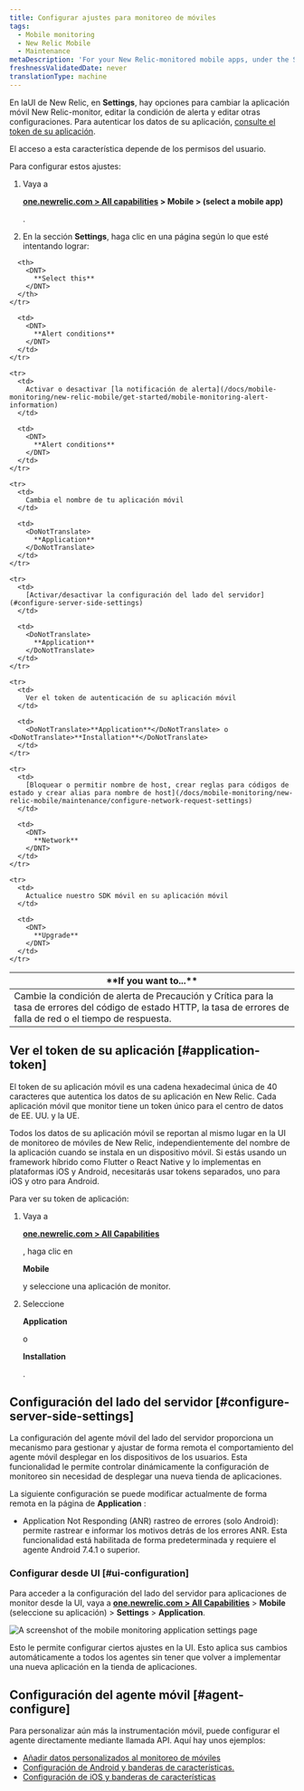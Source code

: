 ```yaml
---
title: Configurar ajustes para monitoreo de móviles
tags:
  - Mobile monitoring
  - New Relic Mobile
  - Maintenance
metaDescription: 'For your New Relic-monitored mobile apps, under the Settings tab there are options for editing various settings.'
freshnessValidatedDate: never
translationType: machine
---
```



En laUI <InlinePopover type="mobile"/>de New Relic, en <DoNotTranslate>**Settings**</DoNotTranslate>, hay opciones para cambiar la aplicación móvil New Relic-monitor, editar la condición de alerta y editar otras configuraciones. Para autenticar los datos de su aplicación, [consulte el token de su aplicación](/docs/mobile-monitoring/new-relic-mobile/maintenance/configure-settings-for-mobile-monitoring/#application-token).

<Callout variant="important">
  El acceso a esta característica depende de los permisos del usuario.
</Callout>

Para configurar estos ajustes:

1. Vaya a

   <DoNotTranslate>**[one.newrelic.com > All capabilities](https://one.newrelic.com/all-capabilities) > Mobile > (select a mobile app)**</DoNotTranslate>

   .

2. En la sección **Settings**, haga clic en una página según lo que esté intentando lograr:

<table>
  <thead>
    <tr>
      <th width={350}>
        <DNT>
          **If you want to...**
        </DNT>
      </th>

      <th>
        <DNT>
          **Select this**
        </DNT>
      </th>
    </tr>
  </thead>

  <tbody>
    <tr>
      <td>
        Cambie la condición de alerta de Precaución y Crítica para la tasa de errores del código de estado HTTP, la tasa de errores de falla de red o el tiempo de respuesta.
      </td>

      <td>
        <DNT>
          **Alert conditions**
        </DNT>
      </td>
    </tr>

    <tr>
      <td>
        Activar o desactivar [la notificación de alerta](/docs/mobile-monitoring/new-relic-mobile/get-started/mobile-monitoring-alert-information)
      </td>

      <td>
        <DNT>
          **Alert conditions**
        </DNT>
      </td>
    </tr>

    <tr>
      <td>
        Cambia el nombre de tu aplicación móvil
      </td>

      <td>
        <DoNotTranslate>
          **Application**
        </DoNotTranslate>
      </td>
    </tr>

    <tr>
      <td>
        [Activar/desactivar la configuración del lado del servidor](#configure-server-side-settings)
      </td>

      <td>
        <DoNotTranslate>
          **Application**
        </DoNotTranslate>
      </td>
    </tr>

    <tr>
      <td>
        Ver el token de autenticación de su aplicación móvil
      </td>

      <td>
        <DoNotTranslate>**Application**</DoNotTranslate> o <DoNotTranslate>**Installation**</DoNotTranslate>
      </td>
    </tr>

    <tr>
      <td>
        [Bloquear o permitir nombre de host, crear reglas para códigos de estado y crear alias para nombre de host](/docs/mobile-monitoring/new-relic-mobile/maintenance/configure-network-request-settings)
      </td>

      <td>
        <DNT>
          **Network**
        </DNT>
      </td>
    </tr>

    <tr>
      <td>
        Actualice nuestro SDK móvil en su aplicación móvil
      </td>

      <td>
        <DNT>
          **Upgrade**
        </DNT>
      </td>
    </tr>
  </tbody>
</table>

## Ver el token de su aplicación [#application-token]

El token de su aplicación móvil es una cadena hexadecimal única de 40 caracteres que autentica los datos de su aplicación en New Relic. Cada aplicación móvil que monitor tiene un token único para el centro de datos de EE. UU. y la UE.

Todos los datos de su aplicación móvil se reportan al mismo lugar en la UI de monitoreo de móviles de New Relic, independientemente del nombre de la aplicación cuando se instala en un dispositivo móvil. Si estás usando un framework híbrido como Flutter o React Native y lo implementas en plataformas iOS y Android, necesitarás usar tokens separados, uno para iOS y otro para Android.

Para ver su token de aplicación:

1. Vaya a

   <DNT>**[one.newrelic.com > All Capabilities](https://one.newrelic.com/all-capabilities)**</DNT>

   , haga clic en

   <DNT>**Mobile**</DNT>

   y seleccione una aplicación de monitor.

2. Seleccione

   <DNT>**Application**</DNT>

   o

   <DNT>**Installation**</DNT>

   .

## Configuración del lado del servidor [#configure-server-side-settings]

La configuración del agente móvil del lado del servidor proporciona un mecanismo para gestionar y ajustar de forma remota el comportamiento del agente móvil desplegar en los dispositivos de los usuarios. Esta funcionalidad le permite controlar dinámicamente la configuración de monitoreo sin necesidad de desplegar una nueva tienda de aplicaciones.

La siguiente configuración se puede modificar actualmente de forma remota en la página de **Application** :

* Application Not Responding (ANR) rastreo de errores (solo Android): permite rastrear e informar los motivos detrás de los errores ANR. Esta funcionalidad está habilitada de forma predeterminada y requiere el agente Android 7.4.1 o superior.

### Configurar desde UI [#ui-configuration]

Para acceder a la configuración del lado del servidor para aplicaciones de monitor desde la UI, vaya a <DoNotTranslate>**[one.newrelic.com > All Capabilities](https://one.newrelic.com/all-capabilities)**</DoNotTranslate> > <DoNotTranslate>**Mobile**</DoNotTranslate> (seleccione su aplicación) > <DoNotTranslate>**Settings**</DoNotTranslate> > <DoNotTranslate>**Application**</DoNotTranslate>.

<img
  title="Mobile monitoring application settings"
  alt="A screenshot of the mobile monitoring application settings page"
  src={mobileMobileAppSettings}
/>

Esto le permite configurar ciertos ajustes en la UI. Esto aplica sus cambios automáticamente a todos los agentes sin tener que volver a implementar una nueva aplicación en la tienda de aplicaciones.

## Configuración del agente móvil [#agent-configure]

Para personalizar aún más la instrumentación móvil, puede configurar el agente directamente mediante llamada API. Aquí hay unos ejemplos:

* [Añadir datos personalizados al monitoreo de móviles](/docs/mobile-monitoring/new-relic-mobile/maintenance/add-custom-data-new-relic-mobile)
* [Configuración de Android y banderas de características.](/docs/mobile-monitoring/new-relic-mobile-android/install-configure/android-agent-configuration-feature-flags)
* [Configuración de iOS y banderas de características](/docs/mobile-monitoring/new-relic-mobile-ios/api-guides/ios-agent-configuration-feature-flags)